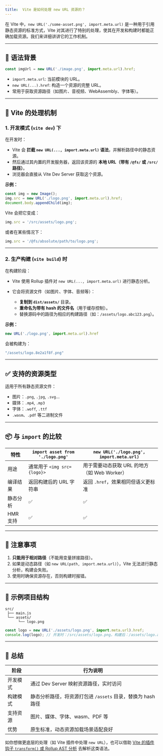 ```yaml
---
title: 	Vite 是如何处理 new URL 资源的？
---
```


在 Vite 中，`new URL('./some-asset.png', import.meta.url)` 是一种用于引用静态资源的标准方式，Vite 对其进行了特别的处理，使其在开发和构建时都能正确加载资源。我们来详细讲讲它的工作机制。

---

## 🔧 语法背景

```js
const imgUrl = new URL('./image.png', import.meta.url).href;
```

* `import.meta.url`: 当前模块的 URL。
* `new URL(...).href`: 构造一个资源的完整 URL。
* 常用于获取资源路径（如图片、音视频、WebAssembly、字体等）。

---

## 🧠 Vite 的处理机制

### 1. **开发模式 (`vite dev`) 下**

在开发时：

* Vite 会 **拦截 `new URL(..., import.meta.url)` 语法**，并解析路径中的静态资源。
* 然后通过其内置的开发服务器，返回该资源的 **本地 URL（带有 `/@fs/` 或 `/src/` 路径）**。
* 浏览器会直接从 Vite Dev Server 获取这个资源。

**示例：**

```js
const img = new Image();
img.src = new URL('./logo.png', import.meta.url).href;
document.body.appendChild(img);
```

Vite 会把它变成：

```js
img.src = '/src/assets/logo.png';
```

或者在某些情况下：

```js
img.src = '/@fs/absolute/path/to/logo.png';
```

---

### 2. **生产构建 (`vite build`) 时**

在构建阶段：

* Vite 使用 Rollup 插件对 `new URL(..., import.meta.url)` 进行静态分析。
* 它会将资源文件（如图片、字体、音频等）：

  * **复制到 `dist/assets/`** 目录。
  * **重命名为带有 hash 的文件名**（用于缓存控制）。
  * 替换源码中的路径为相应的构建路径（如：`/assets/logo.abc123.png`）。

**示例：**

```js
new URL('./logo.png', import.meta.url).href
```

会被构建为：

```js
"/assets/logo.8e2a1f8f.png"
```

---

## ✅ 支持的资源类型

适用于所有静态资源文件：

* 图片：`.png`, `.jpg`, `.svg`...
* 媒体：`.mp4`, `.mp3`
* 字体：`.woff`, `.ttf`
* `.wasm`、`.pdf` 等二进制文件

---

## 📦 与 `import` 的比较

| 特性     | `import asset from './logo.png'` | `new URL('./logo.png', import.meta.url)` |
| ------ | -------------------------------- | ---------------------------------------- |
| 用途     | 通常用于 `<img src={logo}>`          | 用于需要动态获取 URL 的地方（如 Web Worker）           |
| 编译结果   | 返回构建后的 URL 字符串                   | 返回 `.href`，效果相同但语义更标准                    |
| 静态分析   | ✅                                | ✅                                        |
| HMR 支持 | ✅                                | ✅                                        |

---

## 🚧 注意事项

1. **只能用于相对路径**（不能用变量拼接路径）。
2. 如果是动态路径（如 `new URL(path, import.meta.url)`），Vite 无法进行静态分析，构建会失败。
3. 使用时确保资源存在，否则构建时报错。

---

## 🧪 示例项目结构

```
src/
 ├── main.js
 └── assets/
      └── logo.png
```

```js
const logo = new URL('./assets/logo.png', import.meta.url).href;
console.log(logo); // 开发时：/src/assets/logo.png，构建后：/assets/logo.abcd1234.png
```

---

## 📘 总结

| 阶段   | 行为说明                                   |
| ---- | -------------------------------------- |
| 开发模式 | 通过 Dev Server 映射资源路径，实时访问              |
| 构建模式 | 静态分析路径，将资源打包进 `/assets` 目录，替换为 hash 路径 |
| 支持资源 | 图片、媒体、字体、wasm、PDF 等                    |
| 优势   | 原生标准，动态资源加载场景适配良好                      |

如你想做更底层的处理（如 Vite 插件中处理 `new URL`），也可以借助 [Vite 的插件钩子 `transform()` 或 Rollup AST 分析](https://vitejs.dev/guide/api-plugin.html#transform) 去解析这类语法。

